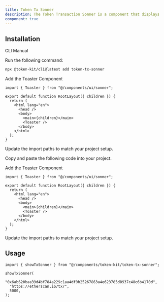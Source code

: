 ```yaml
---
title: Token Tx Sonner
description: The Token Transaction Sonner is a component that displays real-time transaction status updates for users, including pending transactions, successful verifications, or errors encountered during processing.
component: true
---
```


<ComponentPreview
  name="token-tx-sonner-demo"
  className="[&_.preview>[data-orientation=vertical]]:sm:max-w-[70%]"
  description="A token transaction sonner"
/>

## Installation

<Tabs defaultValue="cli">

<TabsList>
  <TabsTrigger value="cli">CLI</TabsTrigger>
  <TabsTrigger value="manual">Manual</TabsTrigger>
</TabsList>

<TabsContent value="cli">

<Steps>

<Step>Run the following command:</Step>

```bash
npx @token-kit/cli@latest add token-tx-sonner
```

<Step>Add the Toaster Component</Step>

```tsx
import { Toaster } from "@/components/ui/sonner";

export default function RootLayout({ children }) {
  return (
    <html lang="en">
      <head />
      <body>
        <main>{children}</main>
        <Toaster />
      </body>
    </html>
  );
}
```

<Step>Update the import paths to match your project setup.</Step>

</Steps>

</TabsContent>

<TabsContent value="manual">

<Steps>

<Step>Copy and paste the following code into your project.</Step>

<ComponentSource name="token-tx-sonner" />

<Step>Add the Toaster Component</Step>

```tsx
import { Toaster } from "@/components/ui/sonner";

export default function RootLayout({ children }) {
  return (
    <html lang="en">
      <head />
      <body>
        <main>{children}</main>
        <Toaster />
      </body>
    </html>
  );
}
```

<Step>Update the import paths to match your project setup.</Step>

</Steps>

</TabsContent>

</Tabs>

## Usage

```tsx
import { showTxSonner } from "@/components/token-kit/token-tx-sonner";
```

```tsx
showTxSonner(
  "0x6ab620baa39d4bf784a229c1aa4df0b25267863a4e623785d8937c48c6b4170d",
  "https://etherscan.io/tx/",
  5000,
);
```
